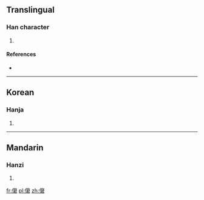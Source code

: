 ==Translingual==

===Han character===
{{Han char|rn=9|rad=人|as=12|sn=14|four=|canj=人十金口 (OJCR), X人十金口 (XOJCR)|ids=⿰[[亻]][[窘]]}}

# {{defn|Han|sort=人12}}

====References====
* {{Han ref|kx=0116.130|dkj=01089|dj=0247.250|hdz=10222.060|uh=50D2|ud=20690}}

----

==Korean==

===Hanja===
{{ko-hanja|hangeul=군|rv=gun|mr=kun|y=kwun}}

# {{defn|lang=ko|sort=人12}}

----

==Mandarin==

===Hanzi===
{{cmn-hanzi|pin=[[jiǒng]] ([[jiong3]])|wg=chiung<sup>3</sup>}}

# {{defn|lang=cmn|sort=人12}}

[[fr:僒]]
[[pl:僒]]
[[zh:僒]]